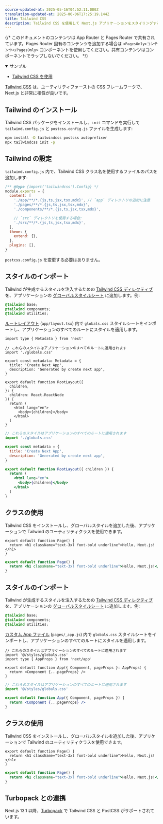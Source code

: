 ```yaml
---
source-updated-at: 2025-05-16T04:52:11.000Z
translation-updated-at: 2025-06-06T17:25:19.144Z
title: Tailwind CSS
description: Tailwind CSS を使用して Next.js アプリケーションをスタイリングする方法
---
```


{/* このドキュメントのコンテンツは App Router と Pages Router で共有されています。Pages Router 固有のコンテンツを追加する場合は `<PagesOnly>コンテンツ</PagesOnly>` コンポーネントを使用してください。共有コンテンツはコンポーネントでラップしないでください。 */}

<PagesOnly>

<details open>
  <summary>サンプル</summary>

- [Tailwind CSS を使用](https://github.com/vercel/next.js/tree/canary/examples/with-tailwindcss)

</details>

</PagesOnly>

[Tailwind CSS](https://tailwindcss.com/) は、ユーティリティファーストの CSS フレームワークで、Next.js と非常に相性が良いです。

## Tailwind のインストール

Tailwind CSS パッケージをインストールし、`init` コマンドを実行して `tailwind.config.js` と `postcss.config.js` ファイルを生成します:

```bash filename="Terminal"
npm install -D tailwindcss postcss autoprefixer
npx tailwindcss init -p
```

## Tailwind の設定

`tailwind.config.js` 内で、Tailwind CSS クラス名を使用するファイルのパスを追加します:

```js filename="tailwind.config.js"
/** @type {import('tailwindcss').Config} */
module.exports = {
  content: [
    './app/**/*.{js,ts,jsx,tsx,mdx}', // `app` ディレクトリの追加に注意
    './pages/**/*.{js,ts,jsx,tsx,mdx}',
    './components/**/*.{js,ts,jsx,tsx,mdx}',

    // `src` ディレクトリを使用する場合:
    './src/**/*.{js,ts,jsx,tsx,mdx}',
  ],
  theme: {
    extend: {},
  },
  plugins: [],
}
```

`postcss.config.js` を変更する必要はありません。

<AppOnly>

## スタイルのインポート

Tailwind が生成するスタイルを注入するための [Tailwind CSS ディレクティブ](https://tailwindcss.com/docs/functions-and-directives#directives) を、アプリケーションの [グローバルスタイルシート](/docs/app/building-your-application/styling/css-modules#global-styles) に追加します。例:

```css filename="app/globals.css"
@tailwind base;
@tailwind components;
@tailwind utilities;
```

[ルートレイアウト](/docs/app/building-your-application/routing/pages-and-layouts#root-layout-required) (`app/layout.tsx`) 内で `globals.css` スタイルシートをインポートし、アプリケーションのすべてのルートにスタイルを適用します。

```tsx filename="app/layout.tsx" switcher
import type { Metadata } from 'next'

// これらのスタイルはアプリケーションのすべてのルートに適用されます
import './globals.css'

export const metadata: Metadata = {
  title: 'Create Next App',
  description: 'Generated by create next app',
}

export default function RootLayout({
  children,
}: {
  children: React.ReactNode
}) {
  return (
    <html lang="en">
      <body>{children}</body>
    </html>
  )
}
```

```jsx filename="app/layout.js" switcher
// これらのスタイルはアプリケーションのすべてのルートに適用されます
import './globals.css'

export const metadata = {
  title: 'Create Next App',
  description: 'Generated by create next app',
}

export default function RootLayout({ children }) {
  return (
    <html lang="en">
      <body>{children}</body>
    </html>
  )
}
```

## クラスの使用

Tailwind CSS をインストールし、グローバルスタイルを追加した後、アプリケーションで Tailwind のユーティリティクラスを使用できます。

```tsx filename="app/page.tsx" switcher
export default function Page() {
  return <h1 className="text-3xl font-bold underline">Hello, Next.js!</h1>
}
```

```jsx filename="app/page.js" switcher
export default function Page() {
  return <h1 className="text-3xl font-bold underline">Hello, Next.js!</h1>
}
```

</AppOnly>

<PagesOnly>

## スタイルのインポート

Tailwind が生成するスタイルを注入するための [Tailwind CSS ディレクティブ](https://tailwindcss.com/docs/functions-and-directives#directives) を、アプリケーションの [グローバルスタイルシート](/docs/pages/building-your-application/styling/css-modules#global-styles) に追加します。例:

```css filename="styles/globals.css"
@tailwind base;
@tailwind components;
@tailwind utilities;
```

[カスタム App ファイル](/docs/pages/building-your-application/routing/custom-app) (`pages/_app.js`) 内で `globals.css` スタイルシートをインポートし、アプリケーションのすべてのルートにスタイルを適用します。

```tsx filename="pages/_app.tsx" switcher
// これらのスタイルはアプリケーションのすべてのルートに適用されます
import '@/styles/globals.css'
import type { AppProps } from 'next/app'

export default function App({ Component, pageProps }: AppProps) {
  return <Component {...pageProps} />
}
```

```jsx filename="pages/_app.js" switcher
// これらのスタイルはアプリケーションのすべてのルートに適用されます
import '@/styles/globals.css'

export default function App({ Component, pageProps }) {
  return <Component {...pageProps} />
}
```

## クラスの使用

Tailwind CSS をインストールし、グローバルスタイルを追加した後、アプリケーションで Tailwind のユーティリティクラスを使用できます。

```tsx filename="pages/index.tsx" switcher
export default function Page() {
  return <h1 className="text-3xl font-bold underline">Hello, Next.js!</h1>
}
```

```jsx filename="pages/index.js" switcher
export default function Page() {
  return <h1 className="text-3xl font-bold underline">Hello, Next.js!</h1>
}
```

</PagesOnly>

## Turbopack との連携

Next.js 13.1 以降、[Turbopack](https://turbo.build/pack/docs/features/css#tailwind-css) で Tailwind CSS と PostCSS がサポートされています。